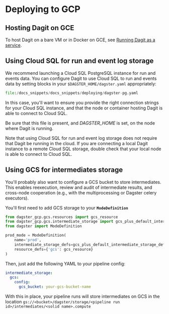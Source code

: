 
<DynamicMetaTags
  title="Deploying to GCP | Dagster"
  description="Dagster is a system for building modern data applications."
/>

# Deploying to GCP

## Hosting Dagit on GCE

To host Dagit on a bare VM or in Docker on GCE, see [Running Dagit as a service](/deploying/local).

## Using Cloud SQL for run and event log storage

We recommend launching a Cloud SQL PostgreSQL instance for run and
events data. You can configure Dagit to use Cloud SQL to run and events
data by setting blocks in your `$DAGSTER_HOME/dagster.yaml`
appropriately:

```python literalinclude caption=dagster-pg.yaml
file:/docs_snippets/docs_snippets/deploying/dagster-pg.yaml
```

In this case, you'll want to ensure you provide the right connection
strings for your Cloud SQL instance, and that the node or container
hosting Dagit is able to connect to Cloud SQL.

Be sure that this file is present, and _DAGSTER_HOME_ is
set, on the node where Dagit is running.

Note that using Cloud SQL for run and event log storage does not require
that Dagit be running in the cloud. If you are connecting a local Dagit
instance to a remote Cloud SQL storage, double check that your local
node is able to connect to Cloud SQL.

## Using GCS for intermediates storage

You'll probably also want to configure a GCS bucket to store
intermediates. This enables reexecution, review and audit of
intermediate results, and cross-node cooperation (e.g., with the
multiprocessing or Dagster celery executors).

You'll first need to add GCS storage to your **`ModeDefinition`**

```python
from dagster_gcp.gcs.resources import gcs_resource
from dagster_gcp.gcs.intermediate_storage import gcs_plus_default_intermediate_storage_defs
from dagster import ModeDefinition

prod_mode = ModeDefinition(
    name='prod',
    intermediate_storage_defs=gcs_plus_default_intermediate_storage_defs,
    resource_defs={'gcs': gcs_resource}
)
```

Then, just add the following YAML to your pipeline config:

```yaml
intermediate_storage:
  gcs:
    config:
      gcs_bucket: your-gcs-bucket-name
```

With this in place, your pipeline runs will store intermediates on GCS
in the location
`gs://<bucket>/dagster/storage/<pipeline run id>/intermediates/<solid name>.compute`

